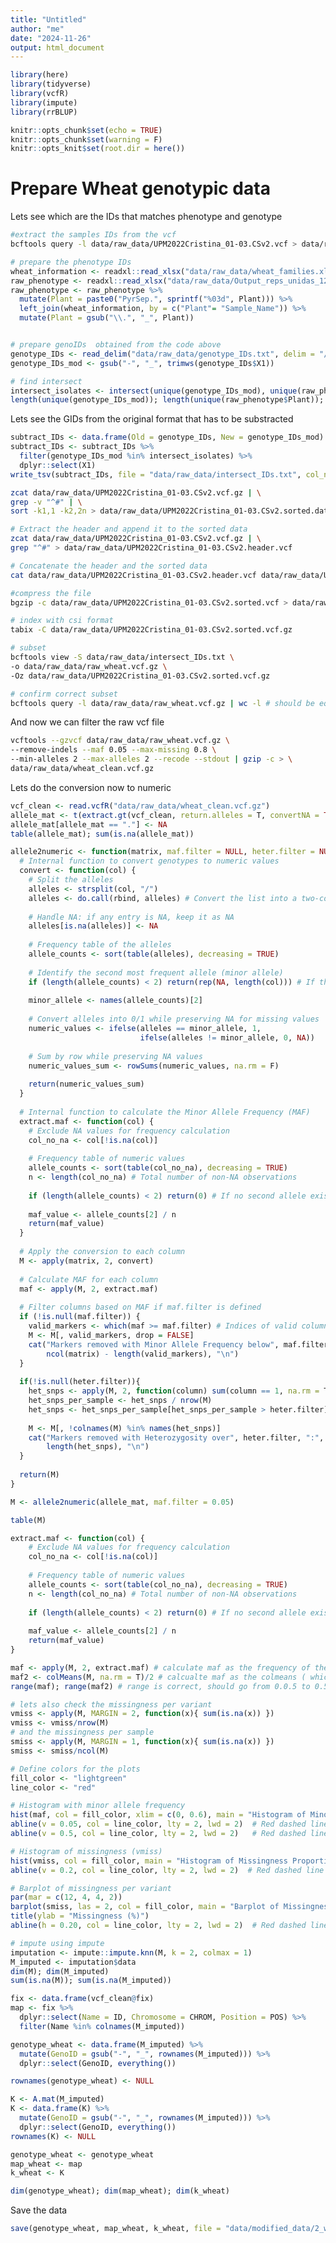```yaml
---
title: "Untitled"
author: "me"
date: "2024-11-26"
output: html_document
---
```


```r
library(here)
library(tidyverse)
library(vcfR)
library(impute)
library(rrBLUP)
```


```r
knitr::opts_chunk$set(echo = TRUE)
knitr::opts_chunk$set(warning = F)
knitr::opts_knit$set(root.dir = here())
```

# Prepare Wheat genotypic data

Lets see which are the IDs that matches phenotype and genotype

```bash
#extract the samples IDs from the vcf
bcftools query -l data/raw_data/UPM2022Cristina_01-03.CSv2.vcf > data/raw_data/genotype_IDs.txt
```


```r
# prepare the phenotype IDs
wheat_information <- readxl::read_xlsx("data/raw_data/wheat_families.xlsx")
raw_phenotype <- readxl::read_xlsx("data/raw_data/Output_reps_unidas_12cm_mock_checks.xlsx")
raw_phenotype <- raw_phenotype %>% 
  mutate(Plant = paste0("PyrSep.", sprintf("%03d", Plant))) %>% 
  left_join(wheat_information, by = c("Plant"= "Sample_Name")) %>% 
  mutate(Plant = gsub("\\.", "_", Plant))


# prepare genoIDs  obtained from the code above
genotype_IDs <- read_delim("data/raw_data/genotype_IDs.txt", delim = "/t", col_names = F)
genotype_IDs_mod <- gsub("-", "_", trimws(genotype_IDs$X1))

# find intersect
intersect_isolates <- intersect(unique(genotype_IDs_mod), unique(raw_phenotype$Plant))
length(unique(genotype_IDs_mod)); length(unique(raw_phenotype$Plant)); length(intersect_isolates)
```

Lets see the GIDs from the original format that has to be substracted

```r
subtract_IDs <- data.frame(Old = genotype_IDs, New = genotype_IDs_mod)
subtract_IDs <- subtract_IDs %>% 
  filter(genotype_IDs_mod %in% intersect_isolates) %>% 
  dplyr::select(X1)
write_tsv(subtract_IDs, file = "data/raw_data/intersect_IDs.txt", col_names = F)
```

```bash
zcat data/raw_data/UPM2022Cristina_01-03.CSv2.vcf.gz | \
grep -v "^#" | \
sort -k1,1 -k2,2n > data/raw_data/UPM2022Cristina_01-03.CSv2.sorted.data.vcf

# Extract the header and append it to the sorted data
zcat data/raw_data/UPM2022Cristina_01-03.CSv2.vcf.gz | \
grep "^#" > data/raw_data/UPM2022Cristina_01-03.CSv2.header.vcf

# Concatenate the header and the sorted data
cat data/raw_data/UPM2022Cristina_01-03.CSv2.header.vcf data/raw_data/UPM2022Cristina_01-03.CSv2.sorted.data.vcf > data/raw_data/UPM2022Cristina_01-03.CSv2.sorted.vcf

#compress the file 
bgzip -c data/raw_data/UPM2022Cristina_01-03.CSv2.sorted.vcf > data/raw_data/UPM2022Cristina_01-03.CSv2.sorted.vcf.gz

# index with csi format
tabix -C data/raw_data/UPM2022Cristina_01-03.CSv2.sorted.vcf.gz

# subset
bcftools view -S data/raw_data/intersect_IDs.txt \
-o data/raw_data/raw_wheat.vcf.gz \
-Oz data/raw_data/UPM2022Cristina_01-03.CSv2.sorted.vcf.gz

# confirm correct subset
bcftools query -l data/raw_data/raw_wheat.vcf.gz | wc -l # should be equal to length(genotype_IDs_keep). In this case 202

```

And now we can filter the raw vcf file

```bash
vcftools --gzvcf data/raw_data/raw_wheat.vcf.gz \
--remove-indels --maf 0.05 --max-missing 0.8 \
--min-alleles 2 --max-alleles 2 --recode --stdout | gzip -c > \
data/raw_data/wheat_clean.vcf.gz
```

Lets do the conversion now to numeric 

```r
vcf_clean <- read.vcfR("data/raw_data/wheat_clean.vcf.gz")
allele_mat <- t(extract.gt(vcf_clean, return.alleles = T, convertNA = TRUE))
allele_mat[allele_mat == "."] <- NA
table(allele_mat); sum(is.na(allele_mat))
```

```r
allele2numeric <- function(matrix, maf.filter = NULL, heter.filter = NULL) {
  # Internal function to convert genotypes to numeric values
  convert <- function(col) {
    # Split the alleles
    alleles <- strsplit(col, "/")
    alleles <- do.call(rbind, alleles) # Convert the list into a two-column matrix
    
    # Handle NA: if any entry is NA, keep it as NA
    alleles[is.na(alleles)] <- NA
    
    # Frequency table of the alleles
    allele_counts <- sort(table(alleles), decreasing = TRUE)
    
    # Identify the second most frequent allele (minor allele)
    if (length(allele_counts) < 2) return(rep(NA, length(col))) # If there's only one allele, return NA
    
    minor_allele <- names(allele_counts)[2]
    
    # Convert alleles into 0/1 while preserving NA for missing values
    numeric_values <- ifelse(alleles == minor_allele, 1, 
                             ifelse(alleles != minor_allele, 0, NA))
    
    # Sum by row while preserving NA values
    numeric_values_sum <- rowSums(numeric_values, na.rm = F)
    
    return(numeric_values_sum)
  }
  
  # Internal function to calculate the Minor Allele Frequency (MAF)
  extract.maf <- function(col) {
    # Exclude NA values for frequency calculation
    col_no_na <- col[!is.na(col)]
    
    # Frequency table of numeric values
    allele_counts <- sort(table(col_no_na), decreasing = TRUE)
    n <- length(col_no_na) # Total number of non-NA observations
    
    if (length(allele_counts) < 2) return(0) # If no second allele exists, MAF is zero
    
    maf_value <- allele_counts[2] / n
    return(maf_value)
  }
  
  # Apply the conversion to each column
  M <- apply(matrix, 2, convert)
  
  # Calculate MAF for each column
  maf <- apply(M, 2, extract.maf)
  
  # Filter columns based on MAF if maf.filter is defined
  if (!is.null(maf.filter)) {
    valid_markers <- which(maf >= maf.filter) # Indices of valid columns
    M <- M[, valid_markers, drop = FALSE]
    cat("Markers removed with Minor Allele Frequency below", maf.filter, ":",
        ncol(matrix) - length(valid_markers), "\n")
  }
  
  if(!is.null(heter.filter)){
    het_snps <- apply(M, 2, function(column) sum(column == 1, na.rm = T))
    het_snps_per_sample <- het_snps / nrow(M)
    het_snps <- het_snps_per_sample[het_snps_per_sample > heter.filter]
    
    M <- M[, !colnames(M) %in% names(het_snps)]
    cat("Markers removed with Heterozygosity over", heter.filter, ":",
        length(het_snps), "\n")
  }
  
  return(M)
}

M <- allele2numeric(allele_mat, maf.filter = 0.05)
```

```r
table(M) 

extract.maf <- function(col) {
    # Exclude NA values for frequency calculation
    col_no_na <- col[!is.na(col)]
    
    # Frequency table of numeric values
    allele_counts <- sort(table(col_no_na), decreasing = TRUE)
    n <- length(col_no_na) # Total number of non-NA observations
    
    if (length(allele_counts) < 2) return(0) # If no second allele exists, MAF is zero
    
    maf_value <- allele_counts[2] / n
    return(maf_value)
}

maf <- apply(M, 2, extract.maf) # calculate maf as the frequency of the second most abundant snp 
maf2 <- colMeans(M, na.rm = T)/2 # calcualte maf as the colmeans ( which is essentially the same but just double checking)
range(maf); range(maf2) # range is correct, should go from 0.0.5 to 0.5

# lets also check the missingness per variant
vmiss <- apply(M, MARGIN = 2, function(x){ sum(is.na(x)) })
vmiss <- vmiss/nrow(M)
# and the missingness per sample
smiss <- apply(M, MARGIN = 1, function(x){ sum(is.na(x)) })
smiss <- smiss/ncol(M)
```

```r
# Define colors for the plots
fill_color <- "lightgreen"
line_color <- "red"

# Histogram with minor allele frequency
hist(maf, col = fill_color, xlim = c(0, 0.6), main = "Histogram of Minor Allele Frequency")
abline(v = 0.05, col = line_color, lty = 2, lwd = 2)  # Red dashed line at 0.05
abline(v = 0.5, col = line_color, lty = 2, lwd = 2)   # Red dashed line at 0.5

# Histogram of missingness (vmiss)
hist(vmiss, col = fill_color, main = "Histogram of Missingness Proportion")
abline(v = 0.2, col = line_color, lty = 2, lwd = 2)  # Red dashed line at 0.2

# Barplot of missingness per variant
par(mar = c(12, 4, 4, 2))
barplot(smiss, las = 2, col = fill_color, main = "Barplot of Missingness per Variant")
title(ylab = "Missingness (%)")
abline(h = 0.20, col = line_color, lty = 2, lwd = 2)  # Red dashed line at 0.20

```

```r
# impute using impute
imputation <- impute::impute.knn(M, k = 2, colmax = 1)
M_imputed <- imputation$data
dim(M); dim(M_imputed)
sum(is.na(M)); sum(is.na(M_imputed)) 
```

```r
fix <- data.frame(vcf_clean@fix)
map <- fix %>% 
  dplyr::select(Name = ID, Chromosome = CHROM, Position = POS) %>% 
  filter(Name %in% colnames(M_imputed))
```

```r
genotype_wheat <- data.frame(M_imputed) %>% 
  mutate(GenoID = gsub("-", "_", rownames(M_imputed))) %>% 
  dplyr::select(GenoID, everything())

rownames(genotype_wheat) <- NULL

K <- A.mat(M_imputed)
K <- data.frame(K) %>% 
  mutate(GenoID = gsub("-", "_", rownames(M_imputed))) %>% 
  dplyr::select(GenoID, everything())
rownames(K) <- NULL
```


```r
genotype_wheat <- genotype_wheat
map_wheat <- map
k_wheat <- K

dim(genotype_wheat); dim(map_wheat); dim(k_wheat)
```


Save the data 
```r
save(genotype_wheat, map_wheat, k_wheat, file = "data/modified_data/2_wheat.Rdata")
```









